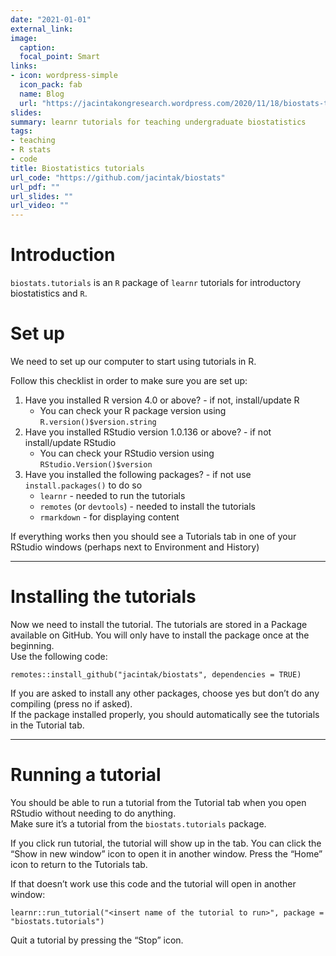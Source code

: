 ```yaml
---
date: "2021-01-01"
external_link:
image:
  caption: 
  focal_point: Smart
links: 
- icon: wordpress-simple
  icon_pack: fab
  name: Blog
  url: "https://jacintakongresearch.wordpress.com/2020/11/18/biostats-tutorials/"
slides: 
summary: learnr tutorials for teaching undergraduate biostatistics
tags:
- teaching
- R stats
- code
title: Biostatistics tutorials
url_code: "https://github.com/jacintak/biostats"
url_pdf: ""
url_slides: ""
url_video: ""
---
```


# Introduction

`biostats.tutorials` is an `R` package of `learnr` tutorials for introductory biostatistics and `R`.

# Set up

We need to set up our computer to start using tutorials in R.  

Follow this checklist in order to make sure you are set up:

1. Have you installed R version 4.0 or above? - if not, install/update R
    * You can check your R package version using `R.version()$version.string`
2. Have you installed RStudio version 1.0.136 or above? - if not install/update RStudio
    * You can check your RStudio version using `RStudio.Version()$version`
3. Have you installed the following packages? - if not use `install.packages()` to do so
    * `learnr` - needed to run the tutorials
    * `remotes` (or `devtools`) - needed to install the tutorials
    * `rmarkdown` - for displaying content

If everything works then you should see a Tutorials tab in one of your RStudio windows (perhaps next to Environment and History) 

***

# Installing the tutorials

Now we need to install the tutorial. The tutorials are stored in a Package available on GitHub. You will only have to install the package once at the beginning.   
Use the following code:

```
remotes::install_github("jacintak/biostats", dependencies = TRUE)
```

If you are asked to install any other packages, choose yes but don't do any compiling (press no if asked).  
If the package installed properly, you should automatically see the tutorials in the Tutorial tab.

***

# Running a tutorial

You should be able to run a tutorial from the Tutorial tab when you open RStudio without needing to do anything.  
Make sure it's a tutorial from the `biostats.tutorials` package.  

If you click run tutorial, the tutorial will show up in the tab. You can click the "Show in new window" icon to open it in another window. Press the "Home" icon to return to the Tutorials tab.  

If that doesn't work use this code and the tutorial will open in another window:

```
learnr::run_tutorial("<insert name of the tutorial to run>", package = "biostats.tutorials")
```

Quit a tutorial by pressing the "Stop" icon.
